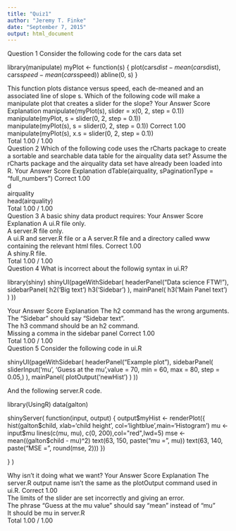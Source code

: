 ```yaml
---
title: "Quiz1"
author: "Jeremy T. Finke"
date: "September 7, 2015"
output: html_document
---
```


Question 1
Consider the following code for the cars data set

library(manipulate)
myPlot <- function(s) {
    plot(cars$dist - mean(cars$dist), cars$speed - mean(cars$speed))
    abline(0, s)
}

This function plots distance versus speed, each de-meaned and an associated line of slope s. Which of the following code will make a manipulate plot that creates a slider for the slope?
Your Answer 		Score 	Explanation
manipulate(myPlot(s), slider = x(0, 2, step = 0.1)) 			
manipulate(myPlot, s = slider(0, 2, step = 0.1)) 			
manipulate(myPlot(s), s = slider(0, 2, step = 0.1)) 	Correct 	1.00 	
manipulate(myPlot(s), x.s = slider(0, 2, step = 0.1)) 			
Total 		1.00 / 1.00 	
Question 2
Which of the following code uses the rCharts package to create a sortable and searchable data table for the airquality data set? Assume the rCharts package and the airquality data set have already been loaded into R.
Your Answer 		Score 	Explanation
dTable(airquality, sPaginationType = "full_numbers") 	Correct 	1.00 	
d 			
airquality 			
head(airquality) 			
Total 		1.00 / 1.00 	
Question 3
A basic shiny data product requires:
Your Answer 		Score 	Explanation
A ui.R file only. 			
A server.R file only. 			
A ui.R and server.R file or a A server.R file and a directory called www containing the relevant html files. 	Correct 	1.00 	
A shiny.R file. 			
Total 		1.00 / 1.00 	
Question 4
What is incorrect about the followig syntax in ui.R?


library(shiny)
shinyUI(pageWithSidebar(
  headerPanel("Data science FTW!"),
  sidebarPanel(
    h2('Big text')
    h3('Sidebar')
  ),
  mainPanel(
      h3('Main Panel text')
  )
))

Your Answer 		Score 	Explanation
The h2 command has the wrong arguments. 			
The "Sidebar" should say "Sidebar text". 			
The h3 command should be an h2 command. 			
Missing a comma in the sidebar panel 	Correct 	1.00 	
Total 		1.00 / 1.00 	
Question 5
Consider the following code in ui.R

shinyUI(pageWithSidebar(
  headerPanel("Example plot"),
  sidebarPanel(
    sliderInput('mu', 'Guess at the mu',value = 70, min = 60, max = 80, step = 0.05,)
  ),
  mainPanel(
    plotOutput('newHist')
  )
))


And the following server.R code.


library(UsingR)
data(galton)

shinyServer(
  function(input, output) {
    output$myHist <- renderPlot({
      hist(galton$child, xlab='child height', col='lightblue',main='Histogram')
      mu <- input$mu
      lines(c(mu, mu), c(0, 200),col="red",lwd=5)
      mse <- mean((galton$child - mu)^2)
      text(63, 150, paste("mu = ", mu))
      text(63, 140, paste("MSE = ", round(mse, 2)))
      })
    
  }
)




Why isn't it doing what we want?
Your Answer 		Score 	Explanation
The server.R output name isn't the same as the plotOutput command used in ui.R. 	Correct 	1.00 	
The limits of the slider are set incorrectly and giving an error. 			
The phrase "Guess at the mu value" should say "mean" instead of "mu" 			
It should be mu in server.R 			
Total 		1.00 / 1.00 	